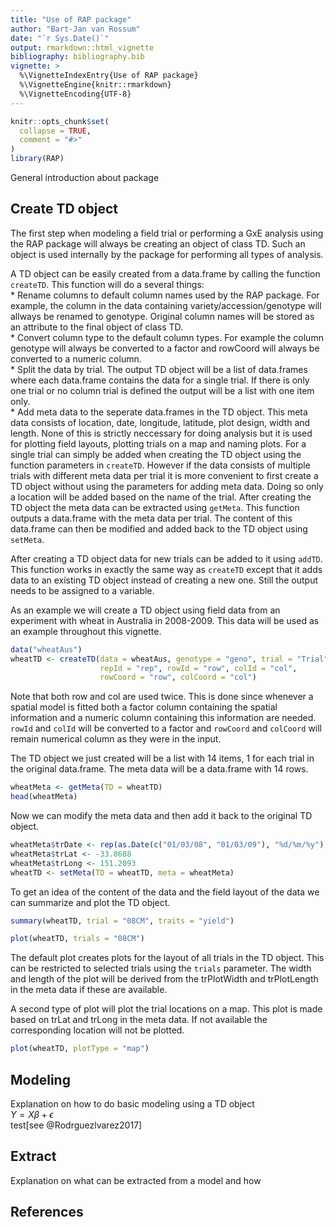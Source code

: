 ```yaml
---
title: "Use of RAP package"
author: "Bart-Jan van Rossum"
date: "`r Sys.Date()`"
output: rmarkdown::html_vignette
bibliography: bibliography.bib
vignette: >
  %\VignetteIndexEntry{Use of RAP package}
  %\VignetteEngine{knitr::rmarkdown}
  %\VignetteEncoding{UTF-8}
---
```


```r
knitr::opts_chunk$set(
  collapse = TRUE,
  comment = "#>"
)
library(RAP)
```

General introduction about package

## Create TD object

The first step when modeling a field trial or performing a GxE analysis using 
the RAP package will always be creating an object of class TD. Such an object
is used internally by the package for performing all types of analysis.  

A TD object can be easily created from a data.frame by calling the function
`createTD`. This function will do a several things:  
* Rename columns to default column names used by the RAP package. For example, 
the column in the data containing variety/accession/genotype will allways be 
renamed to genotype. Original column names will be stored as an attribute to 
the final object of class TD.  
* Convert column type to the default column types. For example the column 
genotype will always be converted to a factor and rowCoord will always be 
converted to a numeric column.  
* Split the data by trial. The output TD object will be a list of data.frames
where each data.frame contains the data for a single trial. If there is only 
one trial or no column trial is defined the output will be a list with one
item only.  
* Add meta data to the seperate data.frames in the TD object. This meta data 
consists of location, date, longitude, latitude, plot design, width and length.
None of this is strictly neccessary for doing analysis but it is used for 
plotting field layouts, plotting trials on a map and naming plots. For a single 
trial can simply be added when creating the TD object using the function 
parameters in `createTD`. However if the data consists of multiple trials with
different meta data per trial it is more convenient to first create a TD object
without using the parameters for adding meta data. Doing so only a location will
be added based on the name of the trial. After creating the TD object the meta
data can be extracted using `getMeta`. This function outputs a data.frame with 
the meta data per trial. The content of this data.frame can then be modified 
and added back to the TD object using `setMeta`.  

After creating a TD object data for new trials can be added to it using 
`addTD`. This function works in exactly the same way as `createTD` except that
it adds data to an existing TD object instead of creating a new one. Still the
output needs to be assigned to a variable.  
  
As an example we will create a TD object using field data from an experiment
with wheat in Australia in 2008-2009. This data will be used as an example
throughout this vignette.

```r
data("wheatAus")
wheatTD <- createTD(data = wheatAus, genotype = "geno", trial = "Trial",
                    repId = "rep", rowId = "row", colId = "col", 
                    rowCoord = "row", colCoord = "col")
```
Note that both row and col are used twice. This is done since whenever a spatial
model is fitted both a factor column containing the spatial information and a
numeric column containing this information are needed. `rowId` and `colId` will 
be converted to a factor and `rowCoord` and `colCoord` will remain numerical 
column as they were in the input.  

The TD object we just created will be a list with 14 items, 1 for each trial in
the original data.frame. The meta data will be a data.frame with 14 rows.
```r
wheatMeta <- getMeta(TD = wheatTD)
head(wheatMeta)
```

Now we can modify the meta data and then add it back to the original TD object.
```r
wheatMeta$trDate <- rep(as.Date(c("01/03/08", "01/03/09"), "%d/%m/%y"), each = 7)
wheatMeta$trLat <- -33.8688
wheatMeta$trLong <- 151.2093
wheatTD <- setMeta(TD = wheatTD, meta = wheatMeta)
```

To get an idea of the content of the data and the field layout of the data we 
can summarize and plot the TD object. 
```r
summary(wheatTD, trial = "08CM", traits = "yield")
```

```r
plot(wheatTD, trials = "08CM")
```

The default plot creates plots for the layout of all trials in the TD object.
This can be restricted to selected trials using the `trials` parameter. The 
width and length of the plot will be derived from the trPlotWidth and 
trPlotLength in the meta data if these are available.  

A second type of plot will plot the trial locations on a map. This plot is made
based on trLat and trLong in the meta data. If not available the corresponding
location will not be plotted.
```r
plot(wheatTD, plotType = "map")
```

## Modeling

Explanation on how to do basic modeling using a TD object  
$Y = X\beta + \epsilon$  
test[see @Rodrguezlvarez2017]

## Extract 

Explanation on what can be extracted from a model and how

## References


